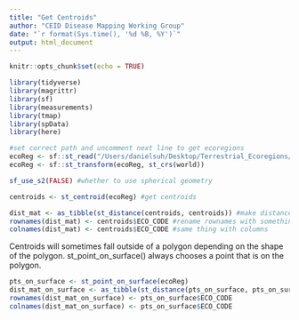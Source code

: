 ```yaml
---
title: "Get Centroids"
author: "CEID Disease Mapping Working Group"
date: "`r format(Sys.time(), '%d %B, %Y')`"
output: html_document
---
```


```r
knitr::opts_chunk$set(echo = TRUE)
```

```r
library(tidyverse)
library(magrittr)
library(sf)
library(measurements)
library(tmap)
library(spData)
library(here)
```

```r
#set correct path and uncomment next line to get ecoregions
ecoReg <- sf::st_read("/Users/danielsuh/Desktop/Terrestrial_Ecoregions/Terrestrial_Ecoregions.shp")
ecoReg <- sf::st_transform(ecoReg, st_crs(world))

sf_use_s2(FALSE) #whether to use spherical geometry
```

```r
centroids <- st_centroid(ecoReg) #get centroids
```

```r
dist_mat <- as_tibble(st_distance(centroids, centroids)) #make distance matrix between all centroids
rownames(dist_mat) <- centroids$ECO_CODE #rename rownames with something. here I just used ECO_CODE
colnames(dist_mat) <- centroids$ECO_CODE #same thing with columns
```


Centroids will sometimes fall outside of a polygon depending on the shape of the polygon. st_point_on_surface() always chooses a point that is on the polygon.
```r
pts_on_surface <- st_point_on_surface(ecoReg)
dist_mat_on_surface <- as_tibble(st_distance(pts_on_surface, pts_on_surface))
rownames(dist_mat_on_surface) <- pts_on_surface$ECO_CODE
colnames(dist_mat_on_surface) <- pts_on_surface$ECO_CODE
```



